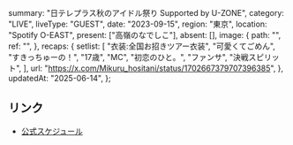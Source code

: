   summary: "日テレプラス秋のアイドル祭り Supported by U-ZONE",
  category: "LIVE",
  liveType: "GUEST",
  date: "2023-09-15",
  region: "東京",
  location: "Spotify O-EAST",
  present: ["高嶺のなでしこ"],
  absent: [],
  image: {
    path: "",
    ref: "",
  },
  recaps: {
    setlist: [
      "衣装:全国お招きツアー衣装",
      "可愛くてごめん",
      "すきっちゅーの！",
      "17歳",
      "MC",
      "初恋のひと。",
      "ファンサ",
      "決戦スピリット",
    ],
    url: "https://x.com/Mikuru_hositani/status/1702667379707396385",
  },
  updatedAt: "2025-06-14",
};

## リンク

- [公式スケジュール](https://takanenonadeshiko.jp/?p=1292)
